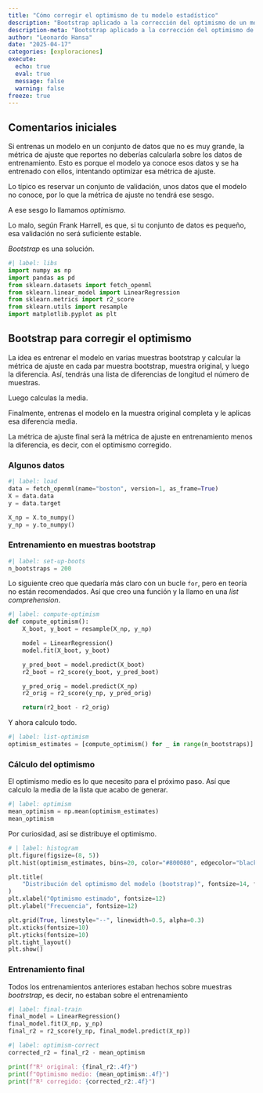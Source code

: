 ```yaml
---
title: "Cómo corregir el optimismo de tu modelo estadístico"
description: "Bootstrap aplicado a la corrección del optimismo de un modelo estadístico cuando tienes pocos datos."
description-meta: "Bootstrap aplicado a la corrección del optimismo de un modelo estadístico cuando tienes pocos datos."
author: "Leonardo Hansa"
date: "2025-04-17"
categories: [exploraciones]
execute: 
  echo: true
  eval: true
  message: false
  warning: false
freeze: true
---
```


## Comentarios iniciales

Si entrenas un modelo en un conjunto de datos que no es muy grande, la métrica de ajuste que reportes no deberías calcularla sobre los datos de entrenamiento. Esto es porque el modelo ya conoce esos datos y se ha entrenado con ellos, intentando optimizar esa métrica de ajuste. 

Lo típico es reservar un conjunto de validación, unos datos que el modelo no conoce, por lo que la métrica de ajuste no tendrá ese sesgo. 

A ese sesgo lo llamamos _optimismo._

Lo malo, según Frank Harrell, es que, si tu conjunto de datos es pequeño, esa validación no será suficiente estable.

_Bootstrap_ es una solución. 

```python
#| label: libs
import numpy as np
import pandas as pd
from sklearn.datasets import fetch_openml
from sklearn.linear_model import LinearRegression
from sklearn.metrics import r2_score
from sklearn.utils import resample
import matplotlib.pyplot as plt
```

## Bootstrap para corregir el optimismo

La idea es entrenar el modelo en varias muestras bootstrap y calcular la métrica de ajuste en cada par muestra bootstrap, muestra original, y luego la diferencia. Así, tendrás una lista de diferencias de longitud el número de muestras. 

Luego calculas la media. 

Finalmente, entrenas el modelo en la muestra original completa y le aplicas esa diferencia media. 

La métrica de ajuste final será la métrica de ajuste en entrenamiento menos la diferencia, es decir, con el optimismo corregido.

### Algunos datos

```python
#| label: load
data = fetch_openml(name="boston", version=1, as_frame=True)
X = data.data
y = data.target

X_np = X.to_numpy()
y_np = y.to_numpy()
```

### Entrenamiento en muestras bootstrap

```python
#| label: set-up-boots
n_bootstraps = 200
```

Lo siguiente creo que quedaría más claro con un bucle `for`, pero en teoría no están recomendados. Así que creo una función y la llamo en una _list comprehension_. 

```python
#| label: compute-optimism
def compute_optimism():
    X_boot, y_boot = resample(X_np, y_np)

    model = LinearRegression()
    model.fit(X_boot, y_boot)

    y_pred_boot = model.predict(X_boot)
    r2_boot = r2_score(y_boot, y_pred_boot)

    y_pred_orig = model.predict(X_np)
    r2_orig = r2_score(y_np, y_pred_orig)

    return(r2_boot - r2_orig)
```

Y ahora calculo todo.

```python
#| label: list-optimism
optimism_estimates = [compute_optimism() for _ in range(n_bootstraps)]
```

### Cálculo del optimismo

El optimismo medio es lo que necesito para el próximo paso. Así que calculo la media de la lista que acabo de generar.

```python
#| label: optimism
mean_optimism = np.mean(optimism_estimates)
mean_optimism
```

Por curiosidad, así se distribuye el optimismo.

```python
# | label: histogram
plt.figure(figsize=(8, 5))
plt.hist(optimism_estimates, bins=20, color="#800080", edgecolor="black", alpha=0.75)

plt.title(
    "Distribución del optimismo del modelo (bootstrap)", fontsize=14, fontweight="bold"
)
plt.xlabel("Optimismo estimado", fontsize=12)
plt.ylabel("Frecuencia", fontsize=12)

plt.grid(True, linestyle="--", linewidth=0.5, alpha=0.3)
plt.xticks(fontsize=10)
plt.yticks(fontsize=10)
plt.tight_layout()
plt.show()
```

### Entrenamiento final

Todos los entrenamientos anteriores estaban hechos sobre muestras _bootrstrap_, es decir, no estaban sobre el entrenamiento

```python
#| label: final-train
final_model = LinearRegression()
final_model.fit(X_np, y_np)
final_r2 = r2_score(y_np, final_model.predict(X_np))
```

```python
#| label: optimism-correct
corrected_r2 = final_r2 - mean_optimism

print(f"R² original: {final_r2:.4f}")
print(f"Optimismo medio: {mean_optimism:.4f}")
print(f"R² corregido: {corrected_r2:.4f}")
```